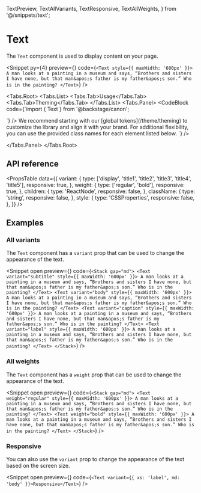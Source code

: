   TextPreview,
  TextAllVariants,
  TextResponsive,
  TextAllWeights,
} from '@/snippets/text';

# Text

The `Text` component is used to display content on your page.

<Snippet
  py={4}
  preview={<TextPreview />}
  code={`<Text style={{ maxWidth: '600px' }}>
    A man looks at a painting in a museum and says, “Brothers and sisters I
    have none, but that man&apos;s father is my father&apos;s son.” Who is in
    the painting?
  </Text>`}
/>

<Tabs.Root>
  <Tabs.List>
    <Tabs.Tab>Usage</Tabs.Tab>
    <Tabs.Tab>Theming</Tabs.Tab>
  </Tabs.List>
  <Tabs.Panel>
    <CodeBlock
      code={`import { Text } from '@backstage/canon';

<Text />
`}
    />
  </Tabs.Panel>
  <Tabs.Panel>
    We recommend starting with our [global tokens](/theme/theming) to customize the library and align it with
    your brand. For additional flexibility, you can use the provided class names for each element listed below.
    <CodeBlock
      code={`<Text className="text" />`}
    />

  </Tabs.Panel>
</Tabs.Root>

## API reference

<PropsTable
  data={{
    variant: {
      type: ['display', 'title1', 'title2', 'title3', 'title4', 'title5'],
      responsive: true,
    },
    weight: {
      type: ['regular', 'bold'],
      responsive: true,
    },
    children: {
      type: 'ReactNode',
      responsive: false,
    },
    className: {
      type: 'string',
      responsive: false,
    },
    style: {
      type: 'CSSProperties',
      responsive: false,
    },
  }}
/>

## Examples

### All variants

The `Text` component has a `variant` prop that can be used to change the
appearance of the text.

<Snippet
  open
  preview={<TextAllVariants />}
  code={`<Stack gap="md">
    <Text variant="subtitle" style={{ maxWidth: '600px' }}>
      A man looks at a painting in a museum and says, “Brothers and sisters I
      have none, but that man&apos;s father is my father&apos;s son.” Who is
      in the painting?
    </Text>
    <Text variant="body" style={{ maxWidth: '600px' }}>
      A man looks at a painting in a museum and says, “Brothers and sisters I
      have none, but that man&apos;s father is my father&apos;s son.” Who is
      in the painting?
    </Text>
    <Text variant="caption" style={{ maxWidth: '600px' }}>
      A man looks at a painting in a museum and says, “Brothers and sisters I
      have none, but that man&apos;s father is my father&apos;s son.” Who is
      in the painting?
    </Text>
    <Text variant="label" style={{ maxWidth: '600px' }}>
      A man looks at a painting in a museum and says, “Brothers and sisters I
      have none, but that man&apos;s father is my father&apos;s son.” Who is
      in the painting?
    </Text>
  </Stack>`}
/>

### All weights

The `Text` component has a `weight` prop that can be used to change the
appearance of the text.

<Snippet
  open
  preview={<TextAllWeights />}
  code={`<Stack gap="md">
    <Text weight="regular" style={{ maxWidth: '600px' }}>
      A man looks at a painting in a museum and says, “Brothers and sisters I
      have none, but that man&apos;s father is my father&apos;s son.” Who is
      in the painting?
    </Text>
    <Text weight="bold" style={{ maxWidth: '600px' }}>
      A man looks at a painting in a museum and says, “Brothers and sisters I
      have none, but that man&apos;s father is my father&apos;s son.” Who is
      in the painting?
    </Text>
  </Stack>`}
/>

### Responsive

You can also use the `variant` prop to change the appearance of the text based
on the screen size.

<Snippet
  open
  preview={<TextResponsive />}
  code={`<Text variant={{ xs: 'label', md: 'body' }}>Responsive</Text>`}
/>
